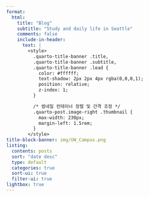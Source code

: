 ```yaml
---
format:
  html:
    title: "Blog"
    subtitle: "Study and daily life in Seattle"
    comments: false
    include-in-header: 
      text: |
        <style>
          .quarto-title-banner .title,
          .quarto-title-banner .subtitle,
          .quarto-title-banner .lead {
            color: #ffffff;
            text-shadow: 2px 2px 4px rgba(0,0,0,1);
            position: relative;
            z-index: 1;
          }

          /* 썸네일 컨테이너 정렬 및 간격 조정 */
          .quarto-post.image-right .thumbnail {
            max-width: 230px;
            margin-left: 1.5rem;
          }
        </style>
title-block-banner: img/UW_Campus.png
listing:
  contents: posts
  sort: "date desc"
  type: default
  categories: true
  sort-ui: true
  filter-ui: true
lightbox: true
---
```

